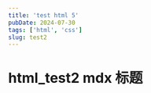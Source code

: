 ---
title: 'test html 5'
pubDate: 2024-07-30
tags: ['html', 'css']
slug: test2
---

# html_test2 mdx 标题
